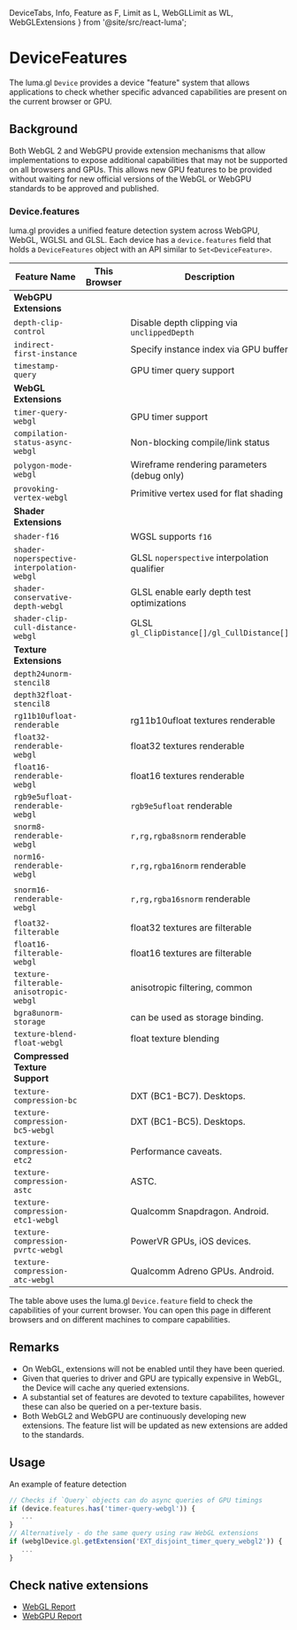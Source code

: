  DeviceTabs,
  Info,
  Feature as F,
  Limit as L,
  WebGLLimit as WL,
  WebGLExtensions
} from '@site/src/react-luma';

# DeviceFeatures

The luma.gl `Device` provides a device "feature" system that allows applications
to check whether specific advanced capabilities are present on the current browser or GPU.

## Background

Both WebGL 2 and WebGPU provide extension mechanisms that allow implementations to
expose additional capabilities that may not be supported on all browsers and GPUs.
This allows new GPU features to be provided without waiting for new official versions
of the WebGL or WebGPU standards to be approved and published.

### Device.features

luma.gl provides a unified feature detection system across WebGPU, WebGL, WGLSL and GLSL.
Each device has a `device.features` field that holds a `DeviceFeatures` object with an API similar to `Set<DeviceFeature>`.

<DeviceTabs />

| Feature Name                               | This<br /> Browser                                | Description                                  | WebGL counterpart                                                              |
| ------------------------------------------ | ------------------------------------------------- | -------------------------------------------- | ------------------------------------------------------------------------------ |
| **WebGPU Extensions**                      |
| `depth-clip-control`                       | <F f="depth-clip-control"/>                       | Disable depth clipping via `unclippedDepth`  | `WEBGL_depth_texture`                                                          |
| `indirect-first-instance`                  | <F f="indirect-first-instance"/>                  | Specify instance index via GPU buffer        | N/A                                                                            |
| `timestamp-query`                          | <F f="timestamp-query"/>                          | GPU timer query support                      | N/A                                                                            |
| **WebGL Extensions**                       |
| `timer-query-webgl`                        | <F f="timer-query-webgl"/>                        | GPU timer support                            | `EXT_disjoint_timer_query`                                                     |
| `compilation-status-async-webgl`           | <F f="compilation-status-async-webgl"/>           | Non-blocking compile/link status             | `KHR_parallel_shader_compile`                                                  |
| `polygon-mode-webgl`                       | <F f="polygon-mode-webgl"/>                       | Wireframe rendering parameters (debug only)  | `WEBGL_polygon_mode`                                                           |
| `provoking-vertex-webgl`                   | <F f="provoking-vertex-webgl"/>                   | Primitive vertex used for flat shading       | `WEBGL_provoking_vertex`                                                       |
| **Shader Extensions**                      |
| `shader-f16`                               | <F f="shader-f16"/>                               | WGSL supports `f16`                          | N/A                                                                            |
| `shader-noperspective-interpolation-webgl` | <F f="shader-noperspective-interpolation-webgl"/> | GLSL `noperspective` interpolation qualifier | `NV_shader_noperspective_interpolation`                                        |
| `shader-conservative-depth-webgl`          | <F f="shader-conservative-depth-webgl"/>          | GLSL enable early depth test optimizations   | `EXT_conservative_depth`                                                       |
| `shader-clip-cull-distance-webgl`          | <F f="shader-clip-cull-distance-webgl"/>          | GLSL `gl_ClipDistance[]/gl_CullDistance[]`   | `WEBGL_clip_cull_distance`                                                     |
| **Texture Extensions**                     |
| `depth24unorm-stencil8`                    | <F f="depth24unorm-stencil8"/>                    |                                              | `GL.UNSIGNED_INT_24_8_WEBGL`                                                   |
| `depth32float-stencil8`                    | <F f="depth32float-stencil8"/>                    |                                              | N/A                                                                            |
| `rg11b10ufloat-renderable`                 | <F f="rg11b10ufloat-renderable"/>                 | rg11b10ufloat textures renderable            | N/A                                                                            |
| `float32-renderable-webgl`                 | <F f="float32-renderable-webgl"/>                 | float32 textures renderable                  | `EXT_color_buffer_float`                                                       |
| `float16-renderable-webgl`                 | <F f="float16-renderable-webgl"/>                 | float16 textures renderable                  | `EXT_color_buffer_half_float`                                                  |
| `rgb9e5ufloat-renderable-webgl`            | <F f="rgb9e5ufloat-renderable-webgl"/>            | `rgb9e5ufloat` renderable                    | ['WEBGL_render_shared_exponent'][WEBGL_render_shared_exponent]                 |
| `snorm8-renderable-webgl`                  | <F f="snorm8-renderable-webgl"/>                  | `r,rg,rgba8snorm` renderable                 | [EXT_render_snorm][EXT_render_snorm]                                           |
| `norm16-renderable-webgl`                  | <F f="norm16-renderable-webgl"/>                  | `r,rg,rgba16norm` renderable                 | [EXT_texture_norm16][EXT_texture_norm16]                                       |
| `snorm16-renderable-webgl`                 | <F f="snorm16-renderable-webgl"/>                 | `r,rg,rgba16snorm` renderable                | [EXT_texture_norm16][EXT_texture_norm16], [EXT_render_snorm][EXT_render_snorm] |
| `float32-filterable`                       | <F f="float32-filterable"/>                       | float32 textures are filterable              | `OES_texture_float_linear`                                                     |
| `float16-filterable-webgl`                 | <F f="float16-filterable-webgl`" />               | float16 textures are filterable              | `OES_texture_half_float_linear`                                                |
| `texture-filterable-anisotropic-webgl`     | <F f="texture-filterable-anisotropic-webgl"/>     | anisotropic filtering, common                | `EXT_texture_filter_anisotropic`                                               |
| `bgra8unorm-storage`                       | <F f="bgra8unorm-storage"/>                       | can be used as storage binding.              |
| `texture-blend-float-webgl`                | <F f="texture-blend-float-webgl"/>                | float texture blending                       | `EXT_float_blend`                                                              |
| **Compressed Texture Support**             |
| `texture-compression-bc`                   | <F f="texture-compression-bc"/>                   | DXT (BC1-BC7). Desktops.                     |
| `texture-compression-bc5-webgl`            | <F f="texture-compression-bc5-webgl"/>            | DXT (BC1-BC5). Desktops.                     |
| `texture-compression-etc2`                 | <F f="texture-compression-etc2"/>                 | Performance caveats.                         |
| `texture-compression-astc`                 | <F f="texture-compression-astc"/>                 | ASTC.                                        |
| `texture-compression-etc1-webgl`           | <F f="texture-compression-etc1-webgl"/>           | Qualcomm Snapdragon. Android.                |
| `texture-compression-pvrtc-webgl`          | <F f="texture-compression-pvrtc-webgl"/>          | PowerVR GPUs, iOS devices.                   |
| `texture-compression-atc-webgl`            | <F f="texture-compression-atc-webgl"/>            | Qualcomm Adreno GPUs. Android.               |

The table above uses the luma.gl `Device.feature` field to check the capabilities of your current browser.
You can open this page in different browsers and on different machines to compare capabilities.

## Remarks

- On WebGL, extensions will not be enabled until they have been queried.
- Given that queries to driver and GPU are typically expensive in WebGL, the Device will cache any queried extensions.
- A substantial set of features are devoted to texture capabilites, however these can also be queried on a per-texture basis.
- Both WebGL2 and WebGPU are continuously developing new extensions. The feature list will be updated as new extensions are added to the standards.

## Usage

An example of feature detection

```ts
// Checks if `Query` objects can do async queries of GPU timings
if (device.features.has('timer-query-webgl')) {
   ...
}
// Alternatively - do the same query using raw WebGL extensions
if (webglDevice.gl.getExtension('EXT_disjoint_timer_query_webgl2')) {
   ...
}
```

## Check native extensions

- [WebGL Report](https://webglreport.com/?v=2)
- [WebGPU Report](https://webgpureport.org/)

[EXT_depth_clamp]: https://registry.khronos.org/webgl/extensions/EXT_depth_clamp/
[EXT_render_snorm]: https://registry.khronos.org/webgl/extensions/EXT_depth_clamp/
[EXT_depth_clamp]: https://registry.khronos.org/webgl/extensions/EXT_depth_clamp/
[WEBGL_render_shared_exponent]: https://www.khronos.org/registry/webgl/extensions/WEBGL_render_shared_exponent/
[timer_query_webgl2]: https://www.khronos.org/registry/webgl/extensions/EXT_disjoint_timer_query_webgl2/
[texture_compression_bptc]: https://developer.mozilla.org/en-US/docs/Web/API/EXT_texture_compression_bptc
[texture_compression_rgtc]: https://developer.mozilla.org/en-US/docs/Web/API/EXT_texture_compression_rgtc
[texture_float]: https://developer.mozilla.org/en-US/docs/Web/API/OES_texture_float
[texture_half_float]: https://developer.mozilla.org/en-US/docs/Web/API/OES_texture_half_float
[ext_color_buffer_float]: https://developer.mozilla.org/en-US/docs/Web/API/EXT_color_buffer_float
[webgl_color_buffer_float]: https://developer.mozilla.org/en-US/docs/Web/API/WEBGL_color_buffer_float
[color_buffer_float]: https://developer.mozilla.org/en-US/docs/Web/API/EXT_color_buffer_float
[color_buffer_half_float]: https://developer.mozilla.org/en-US/docs/Web/API/EXT_color_buffer_half_float
[texture_float_linear]: https://developer.mozilla.org/en-US/docs/Web/API/OES_texture_float_linear
[texture_half_float_linear]: https://developer.mozilla.org/en-US/docs/Web/API/OES_texture_half_float_linear
[texture_filter_anisotropic]: https://developer.mozilla.org/en-US/docs/Web/API/EXT_texture_filter_anisotropic
[instanced_arrays]: https://developer.mozilla.org/en-US/docs/Web/API/ANGLE_instanced_arrays
[vertex_array_object]: https://developer.mozilla.org/en-US/docs/Web/API/OES_vertex_array_object
[element_index_uint]: https://developer.mozilla.org/en-US/docs/Web/API/OES_element_index_uint
[blend_minmax]: https://developer.mozilla.org/en-US/docs/Web/API/EXT_blend_minmax
[timer_query_webgl]: https://developer.mozilla.org/en-US/docs/Web/API/EXT_disjoint_timer_query
[draw_buffers]: https://developer.mozilla.org/en-US/docs/Web/API/WEBGL_draw_buffers
[shader_texture_lod]: https://developer.mozilla.org/en-US/docs/Web/API/EXT_shader_texture_lod
[draw_buffers]: https://developer.mozilla.org/en-US/docs/Web/API/WEBGL_draw_buffers
[frag_depth]: https://developer.mozilla.org/en-US/docs/Web/API/EXT_frag_depth
[standard_derivatives]: https://developer.mozilla.org/en-US/docs/Web/API/OES_standard_derivatives
[float_blend]: https://developer.mozilla.org/en-US/docs/Web/API/EXT_float_blend
[depth_texture]: https://developer.mozilla.org/en-US/docs/Web/API/WEBGL_depth_texture
[sRGB]: https://developer.mozilla.org/en-US/docs/Web/API/EXT_sRGB
